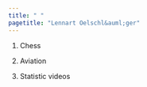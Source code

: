 ```yaml
---
title: " "
pagetitle: "Lennart Oelschl&auml;ger"
---
```


1. Chess

2. Aviation

3. Statistic videos